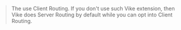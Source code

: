 
> The <UiFrameworkVikeExtension /> use Client Routing. If you don't use such Vike extension, then Vike does Server Routing by default while you can <Link href="/clientRouting">opt into Client Routing</Link>.
